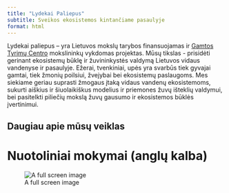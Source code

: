 ```yaml
---
title: "Lydekai Paliepus"
subtitle: Sveikos ekosistemos kintančiame pasaulyje
format: html
---
```


<!-- Hero/banner image -->

<!-- Title is automatic -->

::: body
Lydekai paliepus – yra Lietuvos mokslų tarybos finansuojamas ir [Gamtos Tyrimų Centro](http://www.gamtostyrimai.lt/) mokslininkų vykdomas projektas. Mūsų tikslas - prisidėti gerinant ekosistemų būklę ir žuvininkystės valdymą Lietuvos vidaus vandenyse ir pasaulyje. Ežerai, tvenkiniai, upės yra svarbūs tiek gyvajai gamtai, tiek žmonių poilsiui, žvejybai bei ekosistemų paslaugoms. Mes siekiame geriau suprasti žmogaus įtaką vidaus vandenų ekosistemoms, sukurti aiškius ir šiuolaikiškus modelius ir priemones žuvų išteklių valdymui, bei pasitelkti piliečių mokslą žuvų gausumo ir ekosistemos būklės įvertinimui.
:::

<!-- Placeholder: grid of page buttons goes here -->

::: grid
::: row

:::
:::

## Daugiau apie mūsų veiklas

# Nuotoliniai mokymai (anglų kalba)

::: {.column-screen}
![A full screen image](/image.png)
:::
